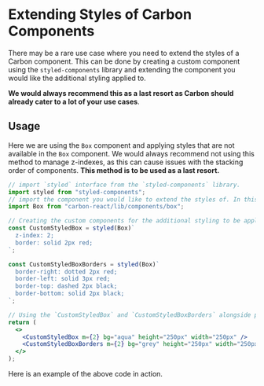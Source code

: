 

<Meta title="Documentation/Extending Styles of Carbon Components" />

# Extending Styles of Carbon Components

There may be a rare use case where you need to extend the styles of a Carbon component. This can be done by creating a custom component using the `styled-components` library and extending the component you would like the additional styling applied to.

**We would always recommend this as a last resort as Carbon should already cater to a lot of your use cases**.

## Usage

Here we are using the `Box` component and applying styles that are not available in the `Box` component.
We would always recommend not using this method to manage z-indexes, as this can cause issues with the stacking order of components.
**This method is to be used as a last resort.**

```jsx
// import `styled` interface from the `styled-components` library.
import styled from "styled-components";
// import the component you would like to extend the styles of. In this case, we are using the `Box` component.
import Box from "carbon-react/lib/components/box";

// Creating the custom components for the additional styling to be applied to.
const CustomStyledBox = styled(Box)`
  z-index: 2;
  border: solid 2px red;
`;

const CustomStyledBoxBorders = styled(Box)`
  border-right: dotted 2px red;
  border-left: solid 3px red;
  border-top: dashed 2px black;
  border-bottom: solid 2px black;
`;

// Using the `CustomStyledBox` and `CustomStyledBoxBorders` alongside props that are currently available to the Box component.
return (
  <>
    <CustomStyledBox m={2} bg="aqua" height="250px" width="250px" />
    <CustomStyledBoxBorders m={2} bg="grey" height="250px" width="250px" />
  </>
);
```

Here is an example of the above code in action.

<Canvas of={ExtendingStylesStories.CustomStyledBoxExample} />
